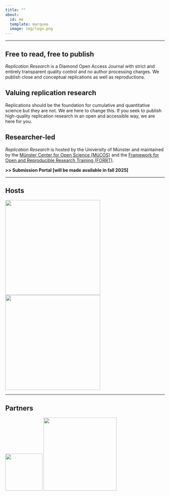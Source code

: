```yaml
---
title: ""
about:
  id: me
  template: marquee
  image: img/logo.png
---
```


------------------------------------------------------------------------

## Free to read, free to publish

*Replication Research* is a Diamond Open Access Journal with strict and entirely transparent quality control and no author processing charges. We publish close and conceptual replications as well as reproductions.

## Valuing replication research

Replications should be the foundation for cumulative and quantitative science but they are not. We are here to change this. If you seek to publish high-quality replication research in an open and accessible way, we are here for you.

## Researcher-led

*Replication Research* is hosted by the University of Münster and maintained by the [Münster Center for Open Science (MüCOS)](https://www.uni-muenster.de/MueCOS/en/index.html) and the [Framework for Open and Reproducible Research Training (FORRT)](https://forrt.org).

::: {.callout-tip icon="false"}
**\>\> Submission Portal \[will be made available in fall 2025\]**
:::

------------------------------------------------------------------------

## Hosts

![](img/mücos_logo.jpg){width="300"} ![](img/forrt_logo.png){width="300"}

------------------------------------------------------------------------

## Partners

![](img/replicationwiki.png){width="117"} ![](img/i4r.png){width="231"}
